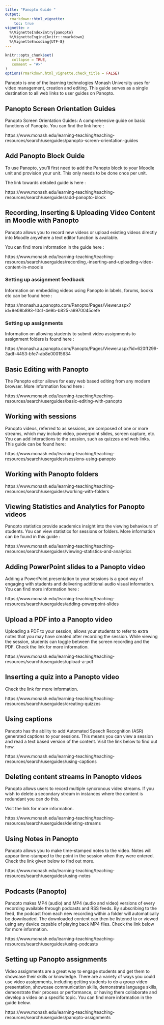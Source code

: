 ```yaml
---
title: "Panopto Guide "
output:
  rmarkdown::html_vignette:
    toc: true
vignette: >
  %\VignetteIndexEntry{panopto}
  %\VignetteEngine{knitr::rmarkdown}
  %\VignetteEncoding{UTF-8}
---
```


```r
knitr::opts_chunk$set(
   collapse = TRUE,
   comment = "#>"
)
options(rmarkdown.html_vignette.check_title = FALSE) 
```


Panopto is one of the learning technologies Monash University uses for video management, creation and editing. This guide serves as a single destination to all web links to user guides on Panopto. 

## Panopto Screen Orientation Guides

Panopto Screen Orientation Guides: A comprehensive guide on basic functions of Panopto. You can find the link here : 

https://www.monash.edu/learning-teaching/teaching-resources/search/userguides/panopto-screen-orientation-guides 


## Add Panopto Block Guide

To use Panopto, you'll first need to add the Panopto block to your Moodle unit and provision your unit. This only needs to be done once per unit. 

The link towards detailed guide is here :

https://www.monash.edu/learning-teaching/teaching-resources/search/userguides/add-panopto-block 


## Recording, Inserting & Uploading Video Content in Moodle with Panopto



Panopto allows you to record new videos or upload existing videos directly into Moodle anywhere a text editor function is available.  

You can find more information in the guide here : 

https://www.monash.edu/learning-teaching/teaching-resources/search/userguides/recording,-inserting-and-uploading-video-content-in-moodle

### Setting up assignment feedback

Information on embedding videos using Panopto in labels, forums, books etc can be found here :

https://monash.au.panopto.com/Panopto/Pages/Viewer.aspx?id=9e08b893-10c1-4e9b-b825-a9970045cefe 

### Setting up assignments 

Information on allowing students to submit video assignments to assignment folders is found here : 

https://monash.au.panopto.com/Panopto/Pages/Viewer.aspx?id=620ff299-3adf-4453-bfe7-ab8e00015634 

## Basic Editing with Panopto 

The Panopto editor allows for easy web based editing from any modern browser. More information found here : 

https://www.monash.edu/learning-teaching/teaching-resources/search/userguides/basic-editing-with-panopto

## Working with sessions


Panopto videos, referred to as sessions, are composed of one or more streams, which may include video, powerpoint slides, screen capture, etc. You can add interactions to the session, such as quizzes and web links. This guide can be found here: 

https://www.monash.edu/learning-teaching/teaching-resources/search/userguides/sessions-using-panopto


## Working with Panopto folders


https://www.monash.edu/learning-teaching/teaching-resources/search/userguides/working-with-folders 



## Viewing Statistics and Analytics for Panopto videos

Panopto statistics provide academics insight into the viewing behaviours of students. You can view statistics for sessions or folders. More information can be found in this guide :

https://www.monash.edu/learning-teaching/teaching-resources/search/userguides/viewing-statistics-and-analytics


## Adding PowerPoint slides to a Panopto video

Adding a PowerPoint presentation to your sessions is a good way of engaging with students and delivering additional audio visual information. You can find more information here : 

https://www.monash.edu/learning-teaching/teaching-resources/search/userguides/adding-powerpoint-slides

## Upload a PDF into a Panopto video


Uploading a PDF to your session, allows your students to refer to extra notes that you may have created after recording the session. While viewing the session, students can toggle between the screen recording and the PDF. Check the link for more information. 

https://www.monash.edu/learning-teaching/teaching-resources/search/userguides/upload-a-pdf 

## Inserting a quiz into a Panopto video 


Check the link for more information. 

https://www.monash.edu/learning-teaching/teaching-resources/search/userguides/creating-quizzes

## Using captions

Panopto has the ability to add Automated Speech Recognition (ASR) generated captions to your sessions. This means you can view a session and read a text based version of the content. Visit the link below to find out how. 

https://www.monash.edu/learning-teaching/teaching-resources/search/userguides/using-captions

## Deleting content streams in Panopto videos

Panopto allows users to record multiple syncronous video streams. If you wish to delete a secondary stream in instances where the content is redundant you can do this. 

Visit the link for more information. 

https://www.monash.edu/learning-teaching/teaching-resources/search/userguides/deleting-streams 


## Using Notes in Panopto 

Panopto allows you to make time-stamped notes to the video. Notes will appear time-stamped to the point in the session when they were entered.  Check the link given below to find out more. 

https://www.monash.edu/learning-teaching/teaching-resources/search/userguides/using-notes 

## Podcasts (Panopto)

Panopto makes MP4 (audio) and MP4 (audio and video) versions of every recording available through podcasts and RSS feeds. By subscribing to the feed, the podcast from each new recording within a folder will automatically be downloaded. The downloaded content can then be listened to or viewed using any device capable of playing back MP4 files. Check the link below for more information.

https://www.monash.edu/learning-teaching/teaching-resources/search/userguides/using-podcasts

## Setting up Panopto assignments

Video assignments are a great way to engage students and get them to showcase their skills or knowledge. There are a variety of ways you could use video assignments, including getting students to do a group video presentation, showcase communication skills, demonstrate language skills, demonstrate their process or performance, or having them collaborate and develop a video on a specific topic. You can find more information in the guide below. 

https://www.monash.edu/learning-teaching/teaching-resources/search/userguides/panopto-assignments
